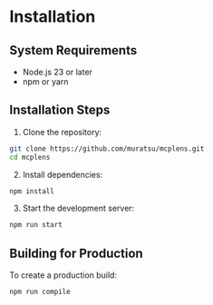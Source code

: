 # Installation

## System Requirements

- Node.js 23 or later
- npm or yarn

## Installation Steps

1. Clone the repository:

```bash
git clone https://github.com/muratsu/mcplens.git
cd mcplens
```

2. Install dependencies:

```bash
npm install
```

3. Start the development server:

```bash
npm run start
```

## Building for Production

To create a production build:

```bash
npm run compile
```